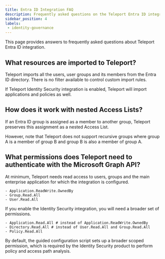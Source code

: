 ```yaml
---
title: Entra ID Integration FAQ
description: Frequently asked questions on the Teleport Entra ID integration.
sidebar_position: 4
labels:
 - identity-governance
---
```


This page provides answers to frequently asked questions about Teleport Entra ID integration. 

## What resources are imported to Teleport?

Teleport imports all the users, user groups and its members from the Entra ID directory.
There is no filter available to control custom import rules.

If Teleport Identity Security integration is enabled, Teleport will import 
applications and policies as well. 

## How does it work with nested Access Lists?

If an Entra ID group is assigned as a member to another group, Teleport preserves this assignment 
as a nested Access List. 

However, note that Teleport does not support recursive groups where group A is a member of group B
and group B is also a member of group A.

## What permissions does Teleport need to authenticate with the Microsoft Graph API?

At minimum, Teleport needs read access to users, groups and the main enterprise application 
for which the integration is configured.
```code 
- Application.ReadWrite.OwnedBy
- Group.Read.All
- User.Read.All
```

If you enable the Identity Security integration, you will need a broader set of permissions.
```code
- Application.Read.All # instead of Application.ReadWrite.OwnedBy
- Directory.Read.All # instead of User.Read.All and Group.Read.All
- Policy.Read.All
```

By default, the guided configuration script sets up a broader scoped permission, which 
is required by the Identity Security product to perform policy and access path analysis.